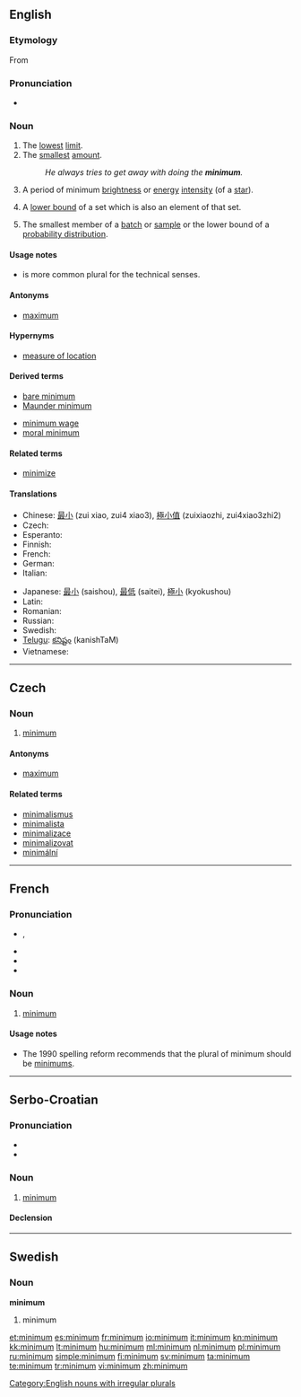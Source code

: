 {{also|Minimum}}
==English==

===Etymology===
From {{etyl|la|en}} {{term|minimus||lang=la|least, smallest}}

===Pronunciation===
* {{audio|En-us-minimum.ogg|Audio (US)}}

===Noun===
{{en-noun|pl2=minima|pl=minimums}}

# The [[lowest]] [[limit]].
# The [[smallest]] [[amount]].
#: ''He always tries to get away with doing the '''minimum'''.''
# {{astronomy}} A period of minimum [[brightness]] or [[energy]] [[intensity]] (of a [[star]]).
#: {{usex|The Maunder '''minimum''' of the Sun reportedly corresponded to a period of great cold on Earth.}}
# {{analysis}} A [[lower bound]] of a set which is also an element of that set.
# {{statistics}} The smallest member of a [[batch]] or [[sample]] or the lower bound of a [[probability distribution]].

====Usage notes====
* {{term|minima|Minima}} is more common plural for the technical senses.

====Antonyms====
* [[maximum]]

====Hypernyms====
* {{sense|statistics}} [[measure of location]]

====Derived terms====
{{rel-top|terms derived from minimum}}
* [[bare minimum]]
* [[Maunder minimum]]
{{rel-mid}}
* [[minimum wage]]
* [[moral minimum]]
{{rel-bottom}}

====Related terms====
* [[minimize]]

====Translations====
{{trans-top|lowest limit}}
* Chinese: [[最小]] (zui xiao, zui4 xiao3), [[極小值]] (zuixiaozhi, zui4xiao3zhi2)
* Czech: {{t-|cs|minimum|n}}
* Esperanto: {{t-|eo|minimumo|xs=Esperanto}}
* Finnish: {{t+|fi|minimi}}
* French: {{t+|fr|minimum}}
* German: {{t+|de|Minimum|n}}
* Italian: {{t+|it|minimo|m}}
{{trans-mid}}
* Japanese: [[最小]] (saishou), [[最低]] (saitei), [[極小]] (kyokushou)
* Latin: {{t-|la|minimum}}
* Romanian: {{t-|ro|minimum}}
* Russian: {{t+|ru|минимум|m|tr=mínimum}}
* Swedish: {{t+|sv|minimum|n}}
* [[Telugu]]: [[కనిష్టం]] (kanishTaM)
* Vietnamese: {{t+|vi|tối thiểu|xs=Vietnamese}}
{{trans-bottom}}

[[Category:English nouns with irregular plurals]]

----

==Czech==

===Noun===
{{cs-noun|g=n}}

# [[#English|minimum]]

====Antonyms====
* [[maximum]]

====Related terms====
* [[minimalismus]]
* [[minimalista]]
* [[minimalizace]]
* [[minimalizovat]]
* [[minimální]]

----

==French==

===Pronunciation===
* {{IPA|/mi.ni.mɔm/|lang=fr}}, {{X-SAMPA|/mi.ni.mOm/|lang=fr}}
* {{audio|Fr-minimum.ogg|Audio}}
* {{rhymes|ɔm|lang=fr}}
* {{homophones|minimums|lang=fr}}

===Noun===
{{fr-noun|m|pl2=minima}}

# [[#English|minimum]]

====Usage notes====
* The 1990 spelling reform recommends that the plural of minimum should be [[minimums]]. 

----

==Serbo-Croatian==

===Pronunciation===
* {{IPA|/mǐnimum/|lang=sh}}
* {{hyphenation|mi|ni|mum}}

===Noun===
{{sh-noun|g=m|head=mìnimum|r|минимум|мѝнимум}}

# [[#English|minimum]]

====Declension====
{{sh-decl-noun
|minimum|minimumi
|minimuma|minimuma
|minimumu|minimumima
|minimum|minimume
|minimume|minimumi
|minimumu|minimumima
|minimumom|minimumima
}}

----

==Swedish==

===Noun===
{{sv-noun-n-zero}}
'''minimum'''

# minimum

[[et:minimum]]
[[es:minimum]]
[[fr:minimum]]
[[io:minimum]]
[[it:minimum]]
[[kn:minimum]]
[[kk:minimum]]
[[lt:minimum]]
[[hu:minimum]]
[[ml:minimum]]
[[nl:minimum]]
[[pl:minimum]]
[[ru:minimum]]
[[simple:minimum]]
[[fi:minimum]]
[[sv:minimum]]
[[ta:minimum]]
[[te:minimum]]
[[tr:minimum]]
[[vi:minimum]]
[[zh:minimum]]